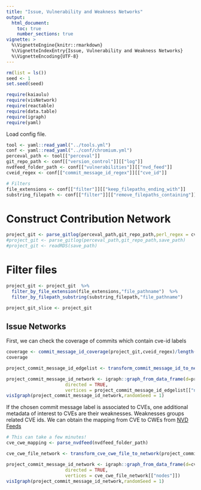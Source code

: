 ```yaml
---
title: "Issue, Vulnerability and Weakness Networks"
output: 
  html_document:
    toc: true
    number_sections: true
vignette: >
  %\VignetteEngine{knitr::rmarkdown}
  %\VignetteIndexEntry{Issue, Vulnerability and Weakness Networks}
  %\VignetteEncoding{UTF-8}
---
```


```r
rm(list = ls())
seed <- 1
set.seed(seed)
```

```r
require(kaiaulu)
require(visNetwork)
require(reactable)
require(data.table)
require(igraph)
require(yaml)
```

Load config file.

```r
tool <- yaml::read_yaml("../tools.yml")
conf <- yaml::read_yaml("../conf/chromium.yml")
perceval_path <- tool[["perceval"]]
git_repo_path <- conf[["version_control"]][["log"]]
nvdfeed_folder_path <- conf[["vulnerabilities"]][["nvd_feed"]]
cveid_regex <- conf[["commit_message_id_regex"]][["cve_id"]]

# Filters
file_extensions <- conf[["filter"]][["keep_filepaths_ending_with"]]
substring_filepath <- conf[["filter"]][["remove_filepaths_containing"]]
```

# Construct Contribution Network

```r
project_git <- parse_gitlog(perceval_path,git_repo_path,perl_regex = cveid_regex)
#project_git <- parse_gitlog(perceval_path,git_repo_path,save_path)
#project_git <- readRDS(save_path)
```

# Filter files

```r
project_git <- project_git  %>%
  filter_by_file_extension(file_extensions,"file_pathname")  %>% 
  filter_by_filepath_substring(substring_filepath,"file_pathname")
```


```r
project_git_slice <- project_git
```

## Issue Networks

First, we can check the coverage of commits which contain cve-id labels

```r
coverage <- commit_message_id_coverage(project_git,cveid_regex)/length(unique(project_git$data.commit))
coverage
```


```r
project_commit_message_id_edgelist <- transform_commit_message_id_to_network(project_git,commit_message_id_regex = cveid_regex)

project_commit_message_id_network <- igraph::graph_from_data_frame(d=project_commit_message_id_edgelist[["edgelist"]], 
                      directed = TRUE, 
                      vertices = project_commit_message_id_edgelist[["nodes"]])
visIgraph(project_commit_message_id_network,randomSeed = 1)
```
If the chosen commit message label is associated to CVEs, one additional metadata of interest to CVEs are their weaknesses. Weaknesses groups related CVE ids. We can obtain the mapping from CVE to CWEs from [NVD Feeds](https://nvd.nist.gov/vuln/data-feeds)

```r
# This can take a few minutes!
cve_cwe_mapping <- parse_nvdfeed(nvdfeed_folder_path)
```

```r
cve_cwe_file_network <- transform_cve_cwe_file_to_network(project_commit_message_id_edgelist,cve_cwe_mapping)
```


```r
project_commit_message_id_network <- igraph::graph_from_data_frame(d=cve_cwe_file_network[["edgelist"]], 
                      directed = TRUE, 
                      vertices = cve_cwe_file_network[["nodes"]])
visIgraph(project_commit_message_id_network,randomSeed = 1)
```

